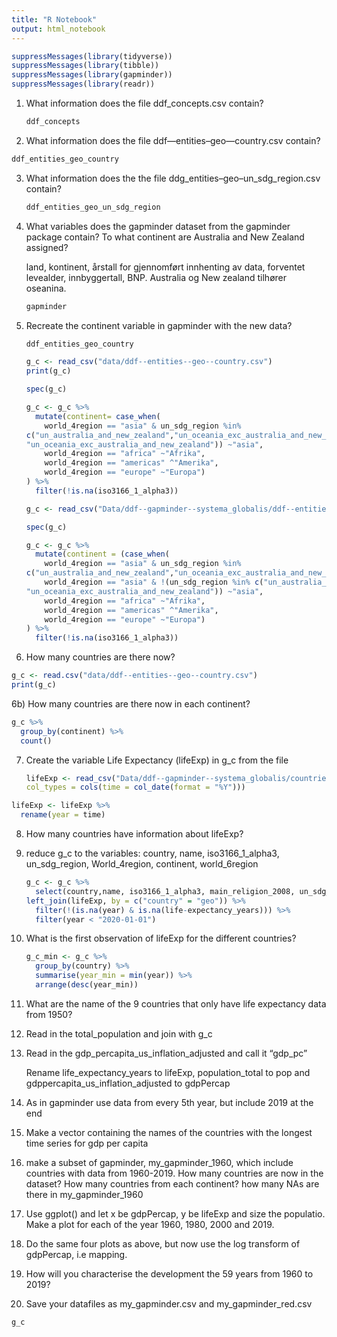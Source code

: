 ```yaml
---
title: "R Notebook"
output: html_notebook
---
```


```r
suppressMessages(library(tidyverse))
suppressMessages(library(tibble))
suppressMessages(library(gapminder))
suppressMessages(library(readr))
```

1.  What information does the file ddf_concepts.csv contain?

    ```r
    ddf_concepts
    ```

2.  What information does the file ddf---entities--geo---country.csv
    contain?

```r
ddf_entities_geo_country
```

3.  What information does the the file
    ddg_entities--geo--un_sdg_region.csv contain?

    ```r
    ddf_entities_geo_un_sdg_region

    ```

4.  What variables does the gapminder dataset from the gapminder package
    contain? To what continent are Australia and New Zealand assigned?

    land, kontinent, årstall for gjennomført innhenting av data,
    forventet levealder, innbyggertall, BNP. Australia og New zealand
    tilhører oseanina.

    ```r
    gapminder
    ```

5.  Recreate the continent variable in gapminder with the new data?

    ```r
    ddf_entities_geo_country


    ```

    ```r
    g_c <- read_csv("data/ddf--entities--geo--country.csv")
    print(g_c)
    ```

    ```r
    spec(g_c)

    ```

    ```r
    g_c <- g_c %>%
      mutate(continent= case_when(
        world_4region == "asia" & un_sdg_region %in% 
    c("un_australia_and_new_zealand","un_oceania_exc_australia_and_new_zealand") ~ "oceania", world_4region == "asia" & !(un_sdg_region %in% c("un_australia_and_new_zealand", 
    "un_oceania_exc_australia_and_new_zealand")) ~"asia", 
        world_4region == "africa" ~"Afrika",
        world_4region == "americas" ^"Amerika",
        world_4region == "europe" ~"Europa")
    ) %>%
      filter(!is.na(iso3166_1_alpha3))

    ```

    ```r
    g_c <- read_csv("Data/ddf--gapminder--systema_globalis/ddf--entities--geo--country.csv")
    ```

    ```r
    spec(g_c)

    ```

    ```r
    g_c <- g_c %>%
      mutate(continent = (case_when(
        world_4region == "asia" & un_sdg_region %in%
    c("un_australia_and_new_zealand","un_oceania_exc_australia_and_new_zealand") ~ "oceania",
        world_4region == "asia" & !(un_sdg_region %in% c("un_australia_and_new_zealand", 
    "un_oceania_exc_australia_and_new_zealand")) ~"asia", 
        world_4region == "africa" ~"Afrika",
        world_4region == "americas" ^"Amerika",
        world_4region == "europe" ~"Europa")
    ) %>%
      filter(!is.na(iso3166_1_alpha3))
    ```

6.  How many countries are there now?

```r
g_c <- read.csv("data/ddf--entities--geo--country.csv")
print(g_c)
```

6b) How many countries are there now in each continent?

```r
g_c %>%
  group_by(continent) %>%
  count()
```

7.  Create the variable Life Expectancy (lifeExp) in g_c from the file

    ```r
    lifeExp <- read_csv("Data/ddf--gapminder--systema_globalis/countries-etc-datapoints/ddf--datapoints-life_expectancy_years-by-geo-time-csv"
    col_types = cols(time = col_date(format = "%Y")))
    ```

```r
lifeExp <- lifeExp %>%
  rename(year = time)
```

8.  How many countries have information about lifeExp?

9.  reduce g_c to the variables: country, name, iso3166_1\_alpha3,
    un_sdg_region, World_4region, continent, world_6region

    ```r
    g_c <- g_c %>%
      select(country,name, iso3166_1_alpha3, main_religion_2008, un_sdg_region, world_4region, continent, world_6region)
    left_join(lifeExp, by = c("country" = "geo")) %>%
      filter(!(is.na(year) & is.na(life-expectancy_years))) %>%
      filter(year < "2020-01-01")
    ```

10. What is the first observation of lifeExp for the different
    countries?

    ```r
    g_c_min <- g_c %>%
      group_by(country) %>%
      summarise(year_min = min(year)) %>%
      arrange(desc(year_min))


    ```

11. What are the name of the 9 countries that only have life expectancy
    data from 1950?

12. Read in the total_population and join with g_c

13. Read in the gdp_percapita_us_inflation_adjusted and call it "gdp_pc"

    Rename life_expectancy_years to lifeExp, population_total to pop and
    gdppercapita_us_inflation_adjusted to gdpPercap

14. As in gapminder use data from every 5th year, but include 2019 at
    the end

15. Make a vector containing the names of the countries with the longest
    time series for gdp per capita

16. make a subset of gapminder, my_gapminder_1960, which include
    countries with data from 1960-2019. How many countries are now in
    the dataset? How many countries from each continent? how many NAs
    are there in my_gapminder_1960

17. Use ggplot() and let x be gdpPercap, y be lifeExp and size the
    populatio. Make a plot for each of the year 1960, 1980, 2000
    and 2019.

18. Do the same four plots as above, but now use the log transform of
    gdpPercap, i.e mapping.

19. How will you characterise the development the 59 years from 1960 to
    2019?

20. Save your datafiles as my_gapminder.csv and my_gapminder_red.csv

```r
g_c
```
